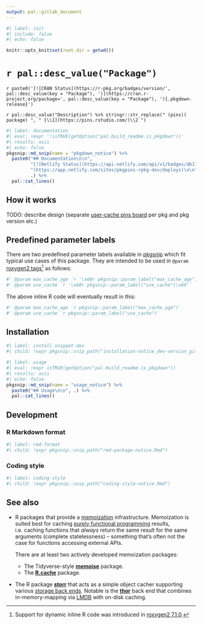 ```yaml
---
output: pal::gitlab_document
---
```


```r
#| label: init
#| include: false
#| echo: false

knitr::opts_knit$set(root.dir = getwd())
```

# `r pal::desc_value("Package")`

`r paste0('[![CRAN Status](https://r-pkg.org/badges/version/', pal::desc_value(key = "Package"), ')](https://cran.r-project.org/package=', pal::desc_value(key = "Package"), '){.pkgdown-release}')`

`r pal::desc_value("Description") %>% stringr::str_replace(" (pins)( package) ", " [\\1](https://pins.rstudio.com/)\\2 ")`

```r
#| label: documentation
#| eval: !expr '!isTRUE(getOption("pal.build_readme.is_pkgdown"))'
#| results: asis
#| echo: false
pkgsnip::md_snip(name = "pkgdown_notice") %>%
  paste0("## Documentation\n\n",
         "[![Netlify Status](https://api.netlify.com/api/v1/badges/db173373-dd17-47ef-959b-695d01482a1d/deploy-status)]",
         "(https://app.netlify.com/sites/pkgpins-rpkg-dev/deploys)\n\n",
         .) %>%
  pal::cat_lines()
```

## How it works

TODO: describe design (separate [user-cache pins board](https://pins.rstudio.com/articles/boards-understanding.html) per pkg and pkg version etc.)

## Predefined parameter labels

There are two predefined parameter labels available in [pkgsnip](https://gitlab.com/salim_b/r/pkgs/pkgsnip) which fit typical use cases of this package. They
are intended to be used in `@param` [roxygen2 tags](https://roxygen2.r-lib.org/articles/rd.html#functions)[^1] as follows:

``` r
#' @param max_cache_age `r '\x60r pkgsnip::param_label("max_cache_age")\x60'`
#' @param use_cache `r '\x60r pkgsnip::param_label("use_cache")\x60'`
```

The above inline R code will eventually result in this:

``` r
#' @param max_cache_age `r pkgsnip::param_label("max_cache_age")`
#' @param use_cache `r pkgsnip::param_label("use_cache")`
```

[^1]: Support for dynamic inline R code was introduced in [roxygen2 7.1.0](https://www.tidyverse.org/blog/2020/03/roxygen2-7-1-0/).

## Installation

```r
#| label: install-snippet-dev
#| child: !expr pkgsnip::snip_path("installation-notice_dev-version_gitlab.Rmd")
```

```r
#| label: usage
#| eval: !expr isTRUE(getOption("pal.build_readme.is_pkgdown"))
#| results: asis
#| echo: false
pkgsnip::md_snip(name = "usage_notice") %>%
  paste0("## Usage\n\n", .) %>%
  pal::cat_lines()
```

## Development

### R Markdown format

```r
#| label: rmd-format
#| child: !expr pkgsnip::snip_path("rmd-package-notice.Rmd")
```

### Coding style

```r
#| label: coding-style
#| child: !expr pkgsnip::snip_path("coding-style-notice.Rmd")
```

## See also

-   R packages that provide a [memoization](http://en.wikipedia.org/wiki/Memoization) infrastructure. Memoization is suited best for caching [purely functional
    programming](https://en.wikipedia.org/wiki/Purely_functional_programming) results, i.e. caching functions that *always* return the same result for the same
    arguments (complete statelessness) -- something that's often not the case for functions accessing external APIs.

    There are at least two actively developed memoization packages:

    -   The Tidyverse-style [**memoise**](https://github.com/r-lib/memoise) package.
    -   The [**R.cache**](https://github.com/HenrikBengtsson/R.cache) package.

-   The R package [**storr**](https://richfitz.github.io/storr/) that acts as a simple object cacher supporting various [storage back
    ends](https://richfitz.github.io/storr/articles/storr.html#supported-backends). Notable is the [**thor**](https://richfitz.github.io/thor/index.html) back
    end that combines in-memory-mapping via [LMDB](https://symas.com/lmdb/) with on-disk caching.
